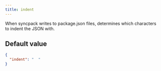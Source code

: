 ```yaml
---
title: indent
---
```


When syncpack writes to package.json files, determines which characters to indent the JSON with.

## Default value

```json title=".syncpackrc.json"
{
  "indent": "  "
}
```
